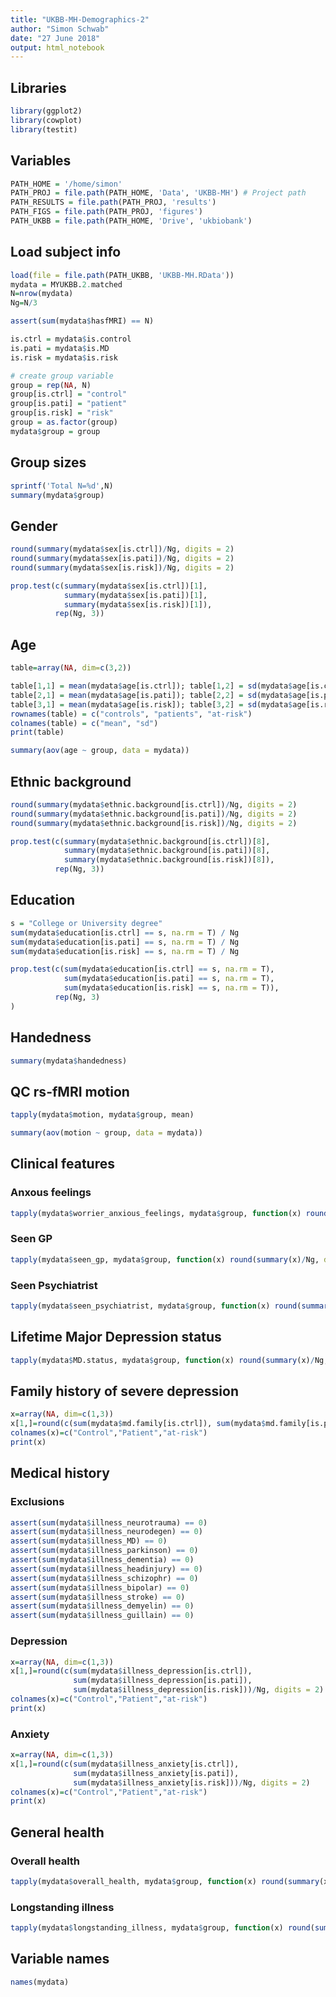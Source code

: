 ```yaml
---
title: "UKBB-MH-Demographics-2"
author: "Simon Schwab"
date: "27 June 2018"
output: html_notebook
---
```


## Libraries
```r
library(ggplot2)
library(cowplot)
library(testit)
```

## Variables
```r
PATH_HOME = '/home/simon'
PATH_PROJ = file.path(PATH_HOME, 'Data', 'UKBB-MH') # Project path
PATH_RESULTS = file.path(PATH_PROJ, 'results')
PATH_FIGS = file.path(PATH_PROJ, 'figures')
PATH_UKBB = file.path(PATH_HOME, 'Drive', 'ukbiobank')
```

## Load subject info
```r
load(file = file.path(PATH_UKBB, 'UKBB-MH.RData'))
mydata = MYUKBB.2.matched
N=nrow(mydata)
Ng=N/3

assert(sum(mydata$hasfMRI) == N)

is.ctrl = mydata$is.control
is.pati = mydata$is.MD
is.risk = mydata$is.risk

# create group variable
group = rep(NA, N)
group[is.ctrl] = "control"
group[is.pati] = "patient"
group[is.risk] = "risk"
group = as.factor(group)
mydata$group = group
```

## Group sizes
```r
sprintf('Total N=%d',N)
summary(mydata$group)
```

## Gender
```r
round(summary(mydata$sex[is.ctrl])/Ng, digits = 2)
round(summary(mydata$sex[is.pati])/Ng, digits = 2)
round(summary(mydata$sex[is.risk])/Ng, digits = 2)

prop.test(c(summary(mydata$sex[is.ctrl])[1],
            summary(mydata$sex[is.pati])[1],
            summary(mydata$sex[is.risk])[1]),
          rep(Ng, 3))
```

## Age
```r
table=array(NA, dim=c(3,2))

table[1,1] = mean(mydata$age[is.ctrl]); table[1,2] = sd(mydata$age[is.ctrl]);
table[2,1] = mean(mydata$age[is.pati]); table[2,2] = sd(mydata$age[is.pati]);
table[3,1] = mean(mydata$age[is.risk]); table[3,2] = sd(mydata$age[is.risk]);
rownames(table) = c("controls", "patients", "at-risk")
colnames(table) = c("mean", "sd")
print(table)

summary(aov(age ~ group, data = mydata))
```

## Ethnic background
```r
round(summary(mydata$ethnic.background[is.ctrl])/Ng, digits = 2)
round(summary(mydata$ethnic.background[is.pati])/Ng, digits = 2)
round(summary(mydata$ethnic.background[is.risk])/Ng, digits = 2)

prop.test(c(summary(mydata$ethnic.background[is.ctrl])[8],
            summary(mydata$ethnic.background[is.pati])[8],
            summary(mydata$ethnic.background[is.risk])[8]),
          rep(Ng, 3))
```

## Education
```r
s = "College or University degree"
sum(mydata$education[is.ctrl] == s, na.rm = T) / Ng
sum(mydata$education[is.pati] == s, na.rm = T) / Ng
sum(mydata$education[is.risk] == s, na.rm = T) / Ng

prop.test(c(sum(mydata$education[is.ctrl] == s, na.rm = T),
            sum(mydata$education[is.pati] == s, na.rm = T),
            sum(mydata$education[is.risk] == s, na.rm = T)),
          rep(Ng, 3)
)
```

## Handedness
```r
summary(mydata$handedness)
```

## QC rs-fMRI motion
```r
tapply(mydata$motion, mydata$group, mean)

summary(aov(motion ~ group, data = mydata))
```

## Clinical features

### Anxous feelings
```r
tapply(mydata$worrier_anxious_feelings, mydata$group, function(x) round(summary(x)/Ng, digits = 2))
```
### Seen GP
```r
tapply(mydata$seen_gp, mydata$group, function(x) round(summary(x)/Ng, digits = 2))
```

### Seen Psychiatrist
```r
tapply(mydata$seen_psychiatrist, mydata$group, function(x) round(summary(x)/Ng, digits = 2))
```

## Lifetime Major Depression status
```r
tapply(mydata$MD.status, mydata$group, function(x) round(summary(x)/Ng, digits = 2))
```

## Family history of severe depression
```r
x=array(NA, dim=c(1,3))
x[1,]=round(c(sum(mydata$md.family[is.ctrl]), sum(mydata$md.family[is.pati]), sum(mydata$md.family[is.risk]))/Ng, digits = 2)
colnames(x)=c("Control","Patient","at-risk")
print(x)
```

## Medical history

### Exclusions
```r
assert(sum(mydata$illness_neurotrauma) == 0)
assert(sum(mydata$illness_neurodegen) == 0)
assert(sum(mydata$illness_MD) == 0)
assert(sum(mydata$illness_parkinson) == 0)
assert(sum(mydata$illness_dementia) == 0)
assert(sum(mydata$illness_headinjury) == 0)
assert(sum(mydata$illness_schizophr) == 0)
assert(sum(mydata$illness_bipolar) == 0)
assert(sum(mydata$illness_stroke) == 0)
assert(sum(mydata$illness_demyelin) == 0)
assert(sum(mydata$illness_guillain) == 0)
```
### Depression
```r
x=array(NA, dim=c(1,3))
x[1,]=round(c(sum(mydata$illness_depression[is.ctrl]),
              sum(mydata$illness_depression[is.pati]),
              sum(mydata$illness_depression[is.risk]))/Ng, digits = 2)
colnames(x)=c("Control","Patient","at-risk")
print(x)
```

### Anxiety
```r
x=array(NA, dim=c(1,3))
x[1,]=round(c(sum(mydata$illness_anxiety[is.ctrl]),
              sum(mydata$illness_anxiety[is.pati]),
              sum(mydata$illness_anxiety[is.risk]))/Ng, digits = 2)
colnames(x)=c("Control","Patient","at-risk")
print(x)
```

## General health

### Overall health
```r
tapply(mydata$overall_health, mydata$group, function(x) round(summary(x)/Ng, digits = 2))
```

### Longstanding illness
```r
tapply(mydata$longstanding_illness, mydata$group, function(x) round(summary(x)/Ng, digits = 2))
```

## Variable names
```r
names(mydata)
```

